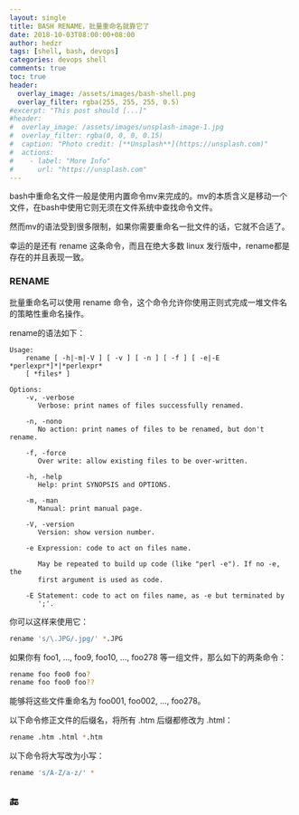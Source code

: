 ```yaml
---
layout: single
title: BASH RENAME，批量重命名就靠它了
date: 2018-10-03T08:00:00+08:00
author: hedzr
tags: [shell, bash, devops]
categories: devops shell
comments: true
toc: true
header:
  overlay_image: /assets/images/bash-shell.png
  overlay_filter: rgba(255, 255, 255, 0.5)
#excerpt: "This post should [...]"
#header:
#  overlay_image: /assets/images/unsplash-image-1.jpg
#  overlay_filter: rgba(0, 0, 0, 0.15)
#  caption: "Photo credit: [**Unsplash**](https://unsplash.com)"
#  actions:
#    - label: "More Info"
#      url: "https://unsplash.com"
---
```


bash中重命名文件一般是使用内置命令mv来完成的。mv的本质含义是移动一个文件，在bash中使用它则无须在文件系统中查找命令文件。

然而mv的语法受到很多限制，如果你需要重命名一批文件的话，它就不合适了。

幸运的是还有 rename 这条命令，而且在绝大多数 linux 发行版中，rename都是存在的并且表现一致。

### RENAME

批量重命名可以使用 rename 命令，这个命令允许你使用正则式完成一堆文件名的策略性重命名操作。

rename的语法如下：

```
Usage:
    rename [ -h|-m|-V ] [ -v ] [ -n ] [ -f ] [ -e|-E *perlexpr*]*|*perlexpr*
    [ *files* ]

Options:
    -v, -verbose
       Verbose: print names of files successfully renamed.

    -n, -nono
       No action: print names of files to be renamed, but don't rename.

    -f, -force
       Over write: allow existing files to be over-written.

    -h, -help
       Help: print SYNOPSIS and OPTIONS.

    -m, -man
       Manual: print manual page.

    -V, -version
       Version: show version number.

    -e Expression: code to act on files name.

       May be repeated to build up code (like "perl -e"). If no -e, the
       first argument is used as code.

    -E Statement: code to act on files name, as -e but terminated by
       ';'.
```

你可以这样来使用它：

```bash
rename 's/\.JPG/.jpg/' *.JPG
```

如果你有 foo1, …, foo9, foo10, …, foo278 等一组文件，那么如下的两条命令：

```bash
rename foo foo0 foo?
rename foo foo0 foo??
```

能够将这些文件重命名为 foo001, foo002, …, foo278。

以下命令修正文件的后缀名，将所有 .htm 后缀都修改为 .html：

```bash
rename .htm .html *.htm
```

以下命令将大写改为小写：

```bash
rename 's/A-Z/a-z/' *
```

## 🔚
